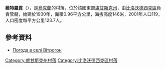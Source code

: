 {{coord|49|8|51|N|39|44|31|E|scale:100000|display=title}}

'''維特羅貢'''（{{lang-uk|Вітрогон}}），是[[烏克蘭|烏克蘭]]的村落，位於該國東部[[盧甘斯克州|盧甘斯克州]]，由[[比洛沃德西克區|比洛沃德西克區]]負責管轄，始建於1930年，面積0.96平方公里，海拔高度146米，2001年人口119，人口密度每平方公里123.7人。

==參考資料==
* [http://weather.in.ua/ua/lyganskaja/4145 Погода в селі Вітрогон]

{{DEFAULTSORT:Вітрогон}}
[[Category:盧甘斯克州村落|Category:盧甘斯克州村落]]
[[Category:比洛沃德西克區村落|Category:比洛沃德西克區村落]]


{{Luhansk-geo-stub}}